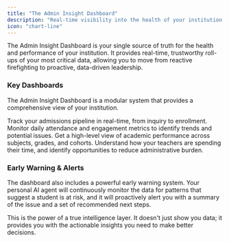 ```yaml
---
title: "The Admin Insight Dashboard"
description: "Real-time visibility into the health of your institution."
icon: "chart-line"
---
```


The Admin Insight Dashboard is your single source of truth for the health and performance of your institution. It provides real-time, trustworthy roll-ups of your most critical data, allowing you to move from reactive firefighting to proactive, data-driven leadership.

### Key Dashboards

The Admin Insight Dashboard is a modular system that provides a comprehensive view of your institution.

<CardGroup cols={2}>
  <Card title="Enrollment & Admissions" icon="user-plus">
    Track your admissions pipeline in real-time, from inquiry to enrollment.
  </Card>
  <Card title="Attendance & Engagement" icon="user-check">
    Monitor daily attendance and engagement metrics to identify trends and potential issues.
  </Card>
  <Card title="Academic Performance" icon="graduation-cap">
    Get a high-level view of academic performance across subjects, grades, and cohorts.
  </Card>
  <Card title="Teacher Workload" icon="user-pen">
    Understand how your teachers are spending their time, and identify opportunities to reduce administrative burden.
  </Card>
</CardGroup>

### Early Warning & Alerts

The dashboard also includes a powerful early warning system. Your personal AI agent will continuously monitor the data for patterns that suggest a student is at risk, and it will proactively alert you with a summary of the issue and a set of recommended next steps.

This is the power of a true intelligence layer. It doesn't just show you data; it provides you with the actionable insights you need to make better decisions.